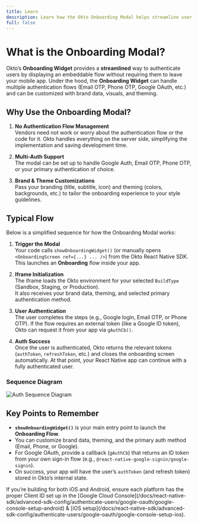 ```yaml
---
title: Learn
description: Learn how the Okto Onboarding Modal helps streamline user authentication and onboarding workflows.
full: false
---
```



# What is the Onboarding Modal?

Okto’s **Onboarding Widget** provides a **streamlined** way to authenticate users by displaying an embeddable flow without requiring them to leave your mobile app. Under the hood, the **Onboarding Widget** can handle multiple authentication flows (Email OTP, Phone OTP, Google OAuth, etc.) and can be customized with brand data, visuals, and theming.

## Why Use the Onboarding Modal?

1. **No Authentication Flow Management**  
   Vendors need not work or worry about the authentication flow or the code for it. Okto handles everything on the server side, simplifying the implementation and saving development time.

2. **Multi-Auth Support**  
   The modal can be set up to handle Google Auth, Email OTP, Phone OTP, or your primary authentication of choice.

3. **Brand & Theme Customizations**  
   Pass your branding (title, subtitle, icon) and theming (colors, backgrounds, etc.) to tailor the onboarding experience to your style guidelines.

## Typical Flow

Below is a simplified sequence for how the Onboarding Modal works:

1. **Trigger the Modal**  
  Your code calls `showOnboardingWidget()` (or manually opens `<OnboardingScreen ref={...} ... />`) from the Okto React Native SDK. This launches an **Onboarding** flow inside your app.

2. **Iframe Initialization**  
  The iframe loads the Okto environment for your selected `BuildType` (Sandbox, Staging, or Production).  
  It also receives your brand data, theming, and selected primary authentication method.

3. **User Authentication**  
  The user completes the steps (e.g., Google login, Email OTP, or Phone OTP). If the flow requires an external token (like a Google ID token), Okto can request it from your app via `gAuthCb()`.

4. **Auth Success**  
  Once the user is authenticated, Okto returns the relevant tokens (`authToken`, `refreshToken`, etc.) and closes the onboarding screen automatically. At that point, your React Native app can continue with a fully authenticated user.

### Sequence Diagram

![Auth Sequence Diagram](/images/onboarding-modal-sequence-diagram.png)

## Key Points to Remember

- **`showOnboardingWidget()`** is your main entry point to launch the **Onboarding Flow**.
- You can customize brand data, theming, and the primary auth method (Email, Phone, or Google).
- For Google OAuth, provide a callback (`gAuthCb`) that returns an ID token from your own sign-in flow (e.g., `@react-native-google-signin/google-signin`).
- On success, your app will have the user’s `authToken` (and refresh token) stored in Okto’s internal state.

<Callout title="Note: Multi-Platform Google Sign-In"> 
If you’re building for both iOS and Android, ensure each platform has the proper Client ID set up in the [Google Cloud Console](/docs/react-native-sdk/advanced-sdk-config/authenticate-users/google-oauth/google-console-setup-android) & [iOS setup](/docs/react-native-sdk/advanced-sdk-config/authenticate-users/google-oauth/google-console-setup-ios). 
</Callout>